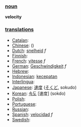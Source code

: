 === [[noun]] ===

'''velocity'''

=== [[translation]]s ===

*[[Catalan]]: [[]] '' ''
*[[Chinese]]: [[]] ()
*[[Dutch]]: [[snelheid]] ''f''
*[[Finnish]]: [[]]
*[[French]]: [[vitesse]] ''f''
*[[German]]: [[Geschwindigkeit]] ''f''
*[[Hebrew]]: [[]] '' ''
*[[Indonesian]]: [[cepat|kecepatan]]
*[[Interlingua]]: [[]]
*[[Japanese]]: [[速度]] ([[そくど]], sokudo)
*[[Korean]]: [[속도]] [速度] (sokdo)
*[[Polish]]: [[]]
*[[Portuguese]]: [[]] '' ''
*[[Russian]]: [[]]
*[[Spanish]]: [[velocidad]] ''f''
*[[Swedish]]: [[]] '' ''